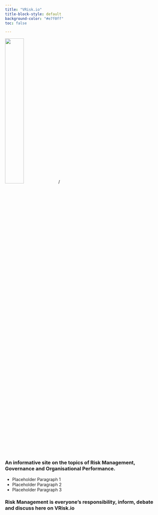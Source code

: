 ```yaml
---
title: "VRisk.io"
title-block-style: default
background-color: "#e7f0ff"
toc: false

---
```


![](img/logo.png){width=35% style="justify: left;"}/


### An informative site on the topics of Risk Management, Governance and Organisational Performance.

- Placeholder Paragraph 1
- Placeholder Paragraph 2
- Placeholder Paragraph 3

### Risk Management is everyone's responsibility, inform, debate and discuss here on VRisk.io
